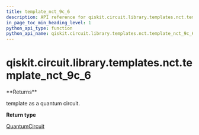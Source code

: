 ```yaml
---
title: template_nct_9c_6
description: API reference for qiskit.circuit.library.templates.nct.template_nct_9c_6
in_page_toc_min_heading_level: 1
python_api_type: function
python_api_name: qiskit.circuit.library.templates.nct.template_nct_9c_6
---
```


<span id="qiskit-circuit-library-templates-nct-template-nct-9c-6" />

# qiskit.circuit.library.templates.nct.template\_nct\_9c\_6

<Function id="qiskit.circuit.library.templates.nct.template_nct_9c_6" isDedicatedPage={true} github="https://github.com/qiskit/qiskit/tree/stable/0.23/qiskit/circuit/library/templates/nct/template_nct_9c_6.py" signature="template_nct_9c_6()">
  **Returns**

  template as a quantum circuit.

  **Return type**

  [QuantumCircuit](qiskit.circuit.QuantumCircuit "qiskit.circuit.QuantumCircuit")
</Function>

